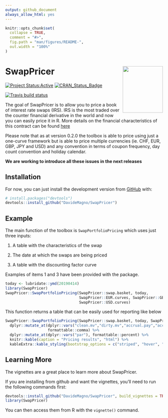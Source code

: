 ```yaml
---
output: github_document
always_allow_html: yes
---
```


<!-- README.md is generated from README.Rmd. Please edit that file -->

```r
knitr::opts_chunk$set(
  collapse = TRUE,
  comment = "#>",
  fig.path = "man/figures/README-",
  out.width = "100%"
)
```
# SwapPricer <img src="man/figures/SwapPricerHex.png" align="right" height="149" width="128.5"/>


<!-- badges: start -->
[![Project Status:Active](http://www.repostatus.org/badges/latest/active.svg)](http://www.repostatus.org/#active)
[![CRAN_Status_Badge](https://www.r-pkg.org/badges/version/SwapPricer)](https://CRAN.R-project.org/package=SwapPricer)

[![Travis build status](https://travis-ci.org/DavideMagno/SwapPricer.svg?branch=master)](https://travis-ci.org/DavideMagno/SwapPricer)
<!-- badges: end -->

The goal of SwapPricer is to allow you to price a book of interest rate swaps (IRS).
IRS is the most traded over the counter financial derivative in the world and now
you can easily price it in R. More details on the financial characteristics of
this contract can be found [here](https://en.wikipedia.org/wiki/Interest_rate_swap)

Please note that as at version 0.2.0 the toolbox is able to price using just a 
one-curve framework but is able to price multiple currencies (ie. CHF, EUR, GBP,
JPY and USD) and any convention in terms of coupon frequency, day count convention
and holiday calendar.

**We are working to introduce all these issues in the next releases**

## Installation

For now, you can just install the development version from [GitHub](https://github.com/) with:

``` r
# install.packages("devtools")
devtools::install_github("DavideMagno/SwapPricer")
```
## Example

The main function of the toolbox is `SwapPortfolioPricing` which uses just three
inputs:

1) A table with the characteristics of the swap

2) The date at which the swaps are being priced

3) A table with the discounting factor curve

Examples of items 1 and 3 have been provided with the package.

```r
today <- lubridate::ymd(20190414)
library(SwapPricer)
SwapPricer::SwapPortfolioPricing(SwapPricer::swap.basket, today, 
                                 SwapPricer::EUR.curves, SwapPricer::GBP.curves,
                                 SwapPricer::USD.curves) 
```

This function returns a table that can be easily used for reporting like below

```r
SwapPricer::SwapPortfolioPricing(SwapPricer::swap.basket, today, SwapPricer::EUR.curves, SwapPricer::GBP.curves, SwapPricer::USD.curves)  %>% 
  dplyr::mutate_at(dplyr::vars("clean.mv","dirty.mv","accrual.pay","accrual.receive","pv01"),
                   formattable::comma) %>%
  dplyr::mutate_at(dplyr::vars("par"), formattable::percent) %>%
  knitr::kable(caption = "Pricing results", "html") %>%
  kableExtra::kable_styling(bootstrap_options = c("striped", "hover", "condensed","responsive"))
```

## Learning More ##

The vignettes are a great place to learn more about SwapPricer.

If you are installing from github and want the vignettes, you'll need to run the following 
commands first:

```r
devtools::install_github("DavideMagno/SwapPricer", build_vignettes = TRUE)
library(SwapPricer)
```

You can then access them from R with the `vignette()` command.

